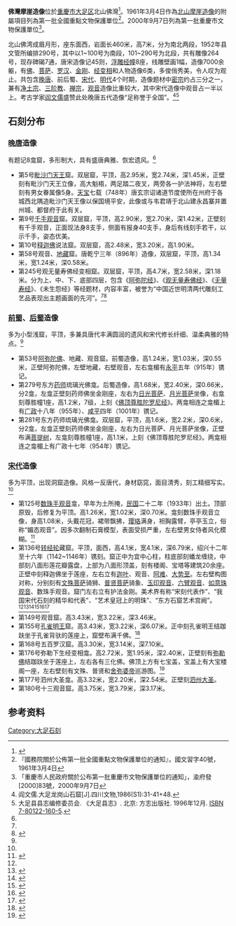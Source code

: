 {{msg:四川省文物保護單位
|名稱 = [[北山摩崖造像|北山摩崖造像]]（包括佛灣、[[觀音坡摩崖造像|觀音坡]]、[[佛耳峰摩崖造像|佛耳峰]]、[[營盤山摩崖造像|營盤山]]）
|編號 = 45
|圖片 = 
|級別 = 101
|分類 = 
|時代 = 唐、宋
|地點 = [[四川省|四川省]][[大足縣|大足縣]]
|坐標 =
|登錄 = 1961年3月4日
}}
{{msg:重慶市文物保護單位
|名稱 = 北山摩崖造像（包括佛灣、[[觀音坡摩崖造像|觀音坡]]、[[佛耳崖摩崖造像|佛耳崖]]、[[營盤坡摩崖造像|營盤坡]]、[[大足多寶塔|多寶塔]]以及[[南山摩崖造像|南山]]、[[石篆山摩崖造像|石篆山摩崖造像]]）
|編號 = 76
|圖片 = 
|級別 = 5
|分類 = 
|時代 = 唐代至宋代
|地点 = [[大足縣|大足縣]][[龙岗街道_(重庆市)|龍崗鎮]]龍崗村（北山）、[[龙岗街道_(重庆市)|城東鄉]]群力村（南山）、[[三驱镇|石桌鄉]]佛會村（石篆山）
|坐標 = 
|登錄 = 2000年9月7日
}}
'''佛灣摩崖造像'''位於[[重慶市|重慶市]][[大足区|大足区]]北山佛灣<ref>{{Cite web|url=http://www.dzshike.com/article/detail.html?a_id=169|title=北山石刻简介 北山 - 大足石刻研究院官网|accessdate=2018-09-07|work=www.dzshike.com}}{{Dead link|date=2019年3月 |bot=InternetArchiveBot |fix-attempted=yes }}</ref>。1961年3月4日作為[[北山摩崖造像|北山摩崖造像]]的附屬項目列為第一批全國重點文物保護單位<ref>『國務院關於公佈第一批全國重點文物保護單位的通知』，國文習字40號，1961年3月4日</ref>。2000年9月7日列為第一批重慶市文物保護單位<ref>「重慶市人民政府關於公布第一批重慶市文物保護單位的通知」，渝府發[2000]83號，2000年9月7日</ref>。

北山佛湾成眉月形，座东面西，岩面长460米，高7米，分为南北两段，1952年县文管所编排290号，其中以1~100号为南段，101~290号为北段，共有雕像264号，现存碑碣7通，唐宋造像记45则，[[浮雕|浮雕]][[经幢|经幢]]8座，线雕壁画1幅，造像7000余躯，有[[佛|佛]]、[[菩萨|菩萨]]、[[罗汉|罗汉]]、[[金刚|金刚]]、[[经变相|经变相]]和人物造像6类，多俊俏秀美，令人叹为观止。共包含[[晚唐|晚唐]]、前后蜀、[[宋代|宋代]]、[[明代|明代]]4个时期，造像题材中[[密宗|密宗]]约占三分之一，兼有[[淨土宗_(中國)|净土宗]]、[[三阶教|三阶教]]、[[禅宗|禅宗]]，[[观音|观音]]造像比重较大，其中宋代造像中观音占一半以上。考古学家[[阎文儒|阎文儒]]盛赞此处晚唐五代造像“足称誉于全国”。<ref name=":1">阎文儒.大足龙岗山石窟[J].四川文物,1986(S1):31-41+48.</ref><ref name=":0">大足县县志编修委员会. 《大足县志》. 北京: 方志出版社. 1996年12月. [[Special:网络书源/7-80122-160-5|ISBN 7-80122-160-5]].</ref>

== 石刻分布 ==

=== [[晚唐|晚唐]]造像 ===
有题记8龛窟，多形制大，具有盛唐典雅、恢宏遗风。<ref name=":0" />

* 第5号[[毗沙门天王|毗沙门天王]]窟。双层窟，平顶，高2.95米，宽2.74米，深1.45米，正壁刻有毗沙门天王立像，高大魁梧，两足踏二夜叉，两旁各一护法神将，左右壁刻有男女眷属像5身。[[天宝_(唐朝)|天宝]]七载（748年）唐玄宗诏诸道节度使所在州府于各城西北隅造毗沙门天王像以保国境平安，此像或与韦君靖于北山建永昌寨并置州城、都督府于此有关。
* 第9号[[千手观音菩萨|千手观音]]窟。双层窟，平顶，高2.90米，宽2.70米，深1.42米，正壁刻有千手观音，正面现法身8支手，侧面有报身40支手，身后有线刻手若干，以示千手，姿态优美。
* 第10号[[释迦牟尼|释迦佛]]说法窟。双层窟，高2.48米，宽3.20米，高1.90米。
* 第58号观音、[[地藏菩萨|地藏]]窟。唐乾宁三年（896年）造像，双层窟，平顶，高1.34米，宽1.24米，深0.58米。
* 第245号观无量寿佛经变相窟。双层窟，平顶，高4.7米，宽2.58米，深1.18米。分为上、中、下、底部四层，包含《[[阿弥陀经|阿弥陀经]]》、《[[观无量寿佛经疏|观无量寿佛经]]》、《[[无量寿经|无量寿经]]》、《未生怨经》等经题材，内容丰富，被誉为“中国近世明清两代雕刻工艺品表现出主题画面的先河”。<ref name=":1" /><ref>{{Cite web|url=http://www.dzshike.com/article/detail.html?a_id=158|title=西方净土变 北山 - 大足石刻研究院官网|accessdate=2018-09-07|work=www.dzshike.com}}{{Dead link|date=2019年5月 |bot=InternetArchiveBot |fix-attempted=yes }}</ref>

=== [[前蜀|前蜀]]、[[后蜀|后蜀]]造像 ===
多为小型浅窟，平顶，多兼具唐代丰满圆润的遗风和宋代修长纤细、温柔典雅的特点。<ref name=":0" />

* 第53号[[阿弥陀佛|阿弥陀佛]]、地藏、观音窟。前蜀造像，高1.24米，宽1.03米，深0.55米，正壁阿弥陀佛，左壁地藏，右壁观音，左右龛楣有[[永平_(前蜀)|永平]]五年（915年）镌记。
* 第279号东方[[药师佛|药师]]琉璃光佛龛。后蜀造像，高1.68米，宽2.40米，深0.66米，分2龛，左龛正壁刻药师佛坐金刚座，左右为[[日光菩萨|日光菩萨]]、[[月光菩萨|月光菩萨]]坐像，右龛刻尊胜幢1座，高1.2米，7级，上刻《[[佛顶尊胜陀罗尼经|佛顶尊胜陀罗尼经]]》。两龛相连之龛楣上有[[广政|广政]]十八年（955年）、[[咸平|咸平]]四年（1001年）镌记。
* 第281号东方药师琉璃光佛龛。双层窟，平顶，高1.6米，宽2.2米，深0.6米，分2龛，左龛正壁刻药师佛坐金刚座，左右为日光菩萨、月光菩萨坐像，正壁布满[[菩提树|菩提树]]，左龛刻尊胜幢1座，高1.1米，上刻《佛顶尊胜陀罗尼经》。两龛相连之龛楣上有广政十七年（954年）镌记。

=== [[宋代|宋代]]造像 ===
多为平顶，出现洞窟造像。风格一反唐代，身材窈窕，面目清秀，刻工精细写实。<ref name=":0" />

* 第125号[[数珠手观音|数珠手观音]]龛，早年为土所掩，[[民国纪年|民国]]二十二年（1933年）出土。顶部原毁，后修复为平顶。高1.26米，宽1.02米，深0.70米。龛刻数珠手观音立像，身高1.08米，头戴花冠，裙带飘拂，[[璎珞|璎珞]]满身，袒胸露臂，亭亭玉立，俗称“媚态观音”。因多次翻制石膏模型，表面受损严重，左右壁男女侍者风化模糊。<ref>{{Cite web|url=http://www.dzshike.com/article/detail.html?a_id=165|title=数珠手观音 北山 - 大足石刻研究院官网|accessdate=2018-09-07|work=www.dzshike.com}}{{Dead link|date=2019年5月 |bot=InternetArchiveBot |fix-attempted=yes }}</ref>
* 第136号[[转经轮|转经轮]]藏窟。平顶，面西，高4.1米，宽4.1米，深6.79米，绍兴十二年至十六年（1142~1146年）镌刻。窟正中为宜中心柱，柱底部刻蟠龙缠绕，中部刻八面形莲花瓣露盘，上部为八面形顶盖，刻有楼阁、宝塔等建筑20余座。正壁中刻释迦佛坐于莲座，左右立有[[摩诃迦叶|迦叶]]、观音、[[阿难|阿难]]、[[大势至菩萨|大势至]]。左右壁构图对称，分别刻有[[文殊菩萨|文殊菩萨]]骑狮、[[普贤菩萨|普贤菩萨]]骑象、[[玉印观音|玉印观音]]、[[六臂观音|六臂观音]]、[[如意珠观音|如意珠观音]]、数珠手观音。窟门左右立有护法金刚。美术界有称“宋刻代表作”、“我国宋代石刻的精华和代表”、“艺术皇冠上的明珠”、“东方石窟艺术宫阙”。<ref name=":0" /><ref>{{Cite web|url=http://buddhism.china.com.cn/ch/zx/skzx/2016-09-18/750.html|title=大足北山转轮经藏窟：中国石窟艺术皇冠上的明珠|accessdate=2018-09-07|work=buddhism.china.com.cn|archive-date=2018-09-07|archive-url=https://web.archive.org/web/20180907183234/http://buddhism.china.com.cn/ch/zx/skzx/2016-09-18/750.html|dead-url=no}}</ref><ref>{{Cite web|url=http://www.dzshike.com/article/detail.html?a_id=159|title=转轮经藏窟 北山 - 大足石刻研究院官网|accessdate=2018-09-07|work=www.dzshike.com}}{{Dead link|date=2019年5月 |bot=InternetArchiveBot |fix-attempted=yes }}</ref><ref>{{Cite web|url=http://www.dzshike.com/article/detail.html?a_id=160|title=文殊菩萨 北山 - 大足石刻研究院官网|accessdate=2018-09-07|work=www.dzshike.com}}{{Dead link|date=2019年5月 |bot=InternetArchiveBot |fix-attempted=yes }}</ref><ref>{{Cite web|url=http://www.dzshike.com/article/detail.html?a_id=163|title=普贤菩萨 北山 - 大足石刻研究院官网|accessdate=2018-09-07|work=www.dzshike.com}}{{Dead link|date=2019年5月 |bot=InternetArchiveBot |fix-attempted=yes }}</ref><ref>{{Cite web|url=http://www.dzshike.com/article/detail.html?a_id=164|title=日月观音 北山 - 大足石刻研究院官网|accessdate=2018-09-07|work=www.dzshike.com}}{{Dead link|date=2019年5月 |bot=InternetArchiveBot |fix-attempted=yes }}</ref>
*第149号观音窟。高3.43米，宽3.22米，深3.46米。
*第155号[[孔雀明王|孔雀明王]]窟。高3.43米，宽3.22米，深6.07米。正中刻孔雀明王结跏趺坐于孔雀背驮的莲座上，窟壁布满千佛。<ref>{{Cite web|url=http://www.dzshike.com/article/detail.html?a_id=162|title=孔雀明王 北山 - 大足石刻研究院官网|accessdate=2018-09-07|work=www.dzshike.com}}{{Dead link|date=2019年5月 |bot=InternetArchiveBot |fix-attempted=yes }}</ref>
*第168号五百罗汉窟。高3.30米，宽3.14米，深7.10米。
*第176号弥勒下生经变相龛。高2.72米，宽1.95米，深2.40米，正壁刻有[[弥勒佛|弥勒佛]]结跏趺坐于莲座上，左右各有三化佛。佛顶上方有七宝盖，宝盖上有大宝楼阁一座，左右壁刻有文殊、普贤和[[舍弥婆帝|舍弥婆帝]]巡游图。<ref>{{Cite web|url=http://www.dzshike.com/article/detail.html?a_id=161|title=弥勒下生经变相 北山 - 大足石刻研究院官网|accessdate=2018-09-07|work=www.dzshike.com}}{{Dead link|date=2019年5月 |bot=InternetArchiveBot |fix-attempted=yes }}</ref>
*第177号泗州大圣龛。高3.32米，宽2.20米，深2.54米。正壁刻[[泗州大圣|泗州大圣]]。
*第180号十三观音窟。高3.75米，宽3.79米，深3.17米。

==参考资料==
{{reflist}}
{{重慶全國重點文物保護單位}}
{{大足石刻}}
[[Category:大足石刻|Category:大足石刻]]